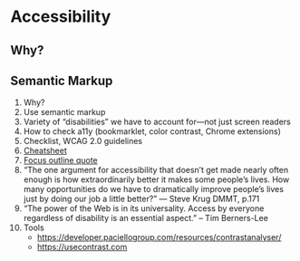 # Accessibility

## Why?

## Semantic Markup

1. Why?
2. Use semantic markup
3. Variety of “disabilities” we have to account for—not just screen readers
4. How to check a11y (bookmarklet, color contrast, Chrome extensions)
5. Checklist, WCAG 2.0 guidelines
6. [Cheatsheet](https://moritzgiessmann.de/accessibility-cheatsheet/)
7. [Focus outline quote](https://medium.com/hackernoon/removing-that-ugly-focus-ring-and-keeping-it-too-6c8727fefcd2)
8. “The one argument for accessibility that doesn’t get made nearly often enough is how extraordinarily better it makes some people’s lives. How many opportunities do we have to dramatically improve people’s lives just by doing our job a little better?” ― Steve Krug DMMT, p.171
9. “The power of the Web is in its universality. Access by everyone regardless of disability is an essential aspect.” – Tim Berners-Lee
10. Tools
    - https://developer.paciellogroup.com/resources/contrastanalyser/
    - https://usecontrast.com
